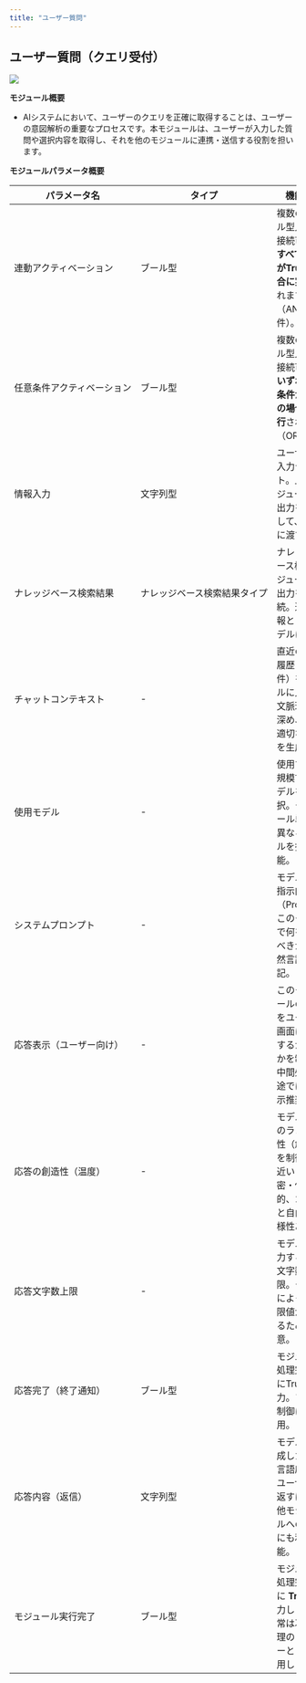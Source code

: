 ```yaml
---
title: "ユーザー質問"
---
```


## **ユーザー質問（クエリ受付）**

<img
  src="/images/18.png"
/>


**モジュール概要**

* AIシステムにおいて、ユーザーのクエリを正確に取得することは、ユーザーの意図解析の重要なプロセスです。本モジュールは、ユーザーが入力した質問や選択内容を取得し、それを他のモジュールに連携・送信する役割を担います。

**モジュールパラメータ概要**


<table style="width: 100%; table-layout: fixed;">
  <thead>
    <tr>
      <th style="width: 30%; white-space: nowrap;">パラメータ名</th>
      <th style="width: 20%; white-space: nowrap;">タイプ</th>
      <th>機能説明</th>
    </tr>
  </thead>
  <tbody>
    <tr>
      <td style="white-space: nowrap;">連動アクティベーション</td>
      <td style="white-space: nowrap;">ブール型</td>
      <td>複数のブール型入力と接続可能。<strong>すべての条件がTrueの場合に実行</strong>されます（AND条件）。</td>
    </tr>
    <tr>
      <td style="white-space: nowrap;">任意条件アクティベーション</td>
      <td style="white-space: nowrap;">ブール型</td>
      <td>複数のブール型入力と接続可能。<strong>いずれかの条件がTrueの場合に実行</strong>されます（OR条件）。</td>
    </tr>
    <tr>
      <td style="white-space: nowrap;">情報入力</td>
      <td style="white-space: nowrap;">文字列型</td>
      <td>ユーザーの入力テキスト。上流モジュールの出力を接続して、LLMに渡す。</td>
    </tr>
    <tr>
      <td style="white-space: nowrap;">ナレッジベース検索結果</td>
      <td style="white-space: nowrap;">ナレッジベース検索結果タイプ</td>
      <td>ナレッジベース検索モジュールの出力を接続。追加情報としてモデルに渡す。</td>
    </tr>
    <tr>
      <td style="white-space: nowrap;">チャットコンテキスト</td>
      <td style="white-space: nowrap;">-</td>
      <td>直近の会話履歴（0〜6件）をモデルに入力。文脈理解を深め、より適切な応答を生成。</td>
    </tr>
    <tr>
      <td style="white-space: nowrap;">使用モデル</td>
      <td style="white-space: nowrap;">-</td>
      <td>使用する大規模言語モデルを選択。モジュール単位で異なるモデルを指定可能。</td>
    </tr>
    <tr>
      <td style="white-space: nowrap;">システムプロンプト</td>
      <td style="white-space: nowrap;">-</td>
      <td>モデルへの指示内容（Prompt）。このタスクで何をするべきかを自然言語で明記。</td>
    </tr>
    <tr>
      <td style="white-space: nowrap;">応答表示（ユーザー向け）</td>
      <td style="white-space: nowrap;">-</td>
      <td>このモジュールの出力をユーザー画面に表示するかどうかを制御。中間処理用途では非表示推奨。</td>
    </tr>
    <tr>
      <td style="white-space: nowrap;">応答の創造性（温度）</td>
      <td style="white-space: nowrap;">-</td>
      <td>モデル出力のランダム性（創造性）を制御。0に近いと厳密・保守的、1に近いと自由で多様性あり。</td>
    </tr>
    <tr>
      <td style="white-space: nowrap;">応答文字数上限</td>
      <td style="white-space: nowrap;">-</td>
      <td>モデルの出力する最大文字数を制限。モデルによって制限値が異なるため注意。</td>
    </tr>
    <tr>
      <td style="white-space: nowrap;">応答完了（終了通知）</td>
      <td style="white-space: nowrap;">ブール型</td>
      <td>モジュール処理完了時にTrueを出力。フロー制御に使用。</td>
    </tr>
    <tr>
      <td style="white-space: nowrap;">応答内容（返信）</td>
      <td style="white-space: nowrap;">文字列型</td>
      <td>モデルの生成した自然言語応答。ユーザーに返すほか、他モジュールへの入力にも利用可能。</td>
    </tr>
    <tr>
      <td style="white-space: nowrap;">モジュール実行完了</td>
      <td style="white-space: nowrap;">ブール型</td>
      <td>モジュール処理完了後に <strong>True</strong> を出力します。通常は次の処理のトリガーとして使用します。</td>
    </tr>
  </tbody>
</table>
